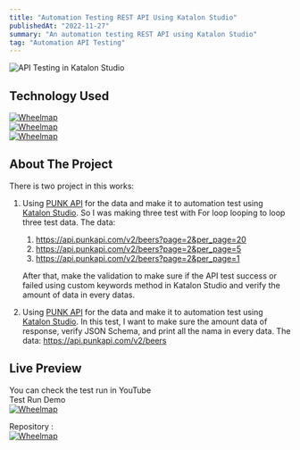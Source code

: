 ```yaml
---
title: "Automation Testing REST API Using Katalon Studio"
publishedAt: "2022-11-27"
summary: "An automation testing REST API using Katalon Studio"
tag: "Automation API Testing"
---
```


![API Testing in Katalon Studio](/apiKatalon.jpg)

## Technology Used

[![Wheelmap](https://img.shields.io/badge/json-5E5C5C?style=for-the-badge&logo=json&logoColor=white)](https://jsonpathfinder.com/)<br/>
[![Wheelmap](https://img.shields.io/badge/Postman-FF6C37?style=for-the-badge&logo=Postman&logoColor=white)](https://www.postman.com/)<br/>
[![Wheelmap](https://img.shields.io/badge/apache%20Groovy-4298B8?style=for-the-badge&logo=apachegroovy&logoColor=white)](https://groovy-lang.org/)

## About The Project

There is two project in this works:

1. Using [PUNK API](https://punkapi.com/documentation/v2) for the data and make it to automation test using [Katalon Studio](https://katalon.com/). So I was making three test with For loop looping to loop three test data.
   The data:

   1. https://api.punkapi.com/v2/beers?page=2&per_page=20
   2. https://api.punkapi.com/v2/beers?page=2&per_page=5
   3. https://api.punkapi.com/v2/beers?page=2&per_page=1<br/>

   After that, make the validation to make sure if the API test success or failed using custom keywords method in Katalon Studio and verify the amount of data in every datas.

2. Using [PUNK API](https://punkapi.com/documentation/v2) for the data and make it to automation test using [Katalon Studio](https://katalon.com/). In this test, I want to make sure the amount data of response, verify JSON Schema, and print all the nama in every data.
   The data: https://api.punkapi.com/v2/beers

## Live Preview

You can check the test run in YouTube<br/>
Test Run Demo<br/>
[![Wheelmap](https://img.shields.io/badge/YouTube-FF0000?style=for-the-badge&logo=youtube&logoColor=white)](https://youtu.be/liHGX1Ylkf0)

Repository :<br/>
[![Wheelmap](https://img.shields.io/badge/GitHub-100000?style=for-the-badge&logo=github&logoColor=white)](https://github.com/restufff/selenium_automation_testing_web)
